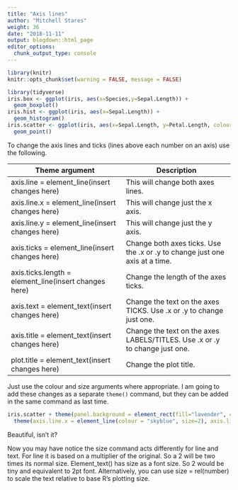 ```yaml
---
title: "Axis lines"
author: "Mitchell Stares"
weight: 36
date: "2018-11-11"
output: blogdown::html_page
editor_options:
  chunk_output_type: console
---
```

```r
library(knitr)
knitr::opts_chunk$set(warning = FALSE, message = FALSE)
```
```r
library(tidyverse)
iris.box <- ggplot(iris, aes(x=Species,y=Sepal.Length)) +
  geom_boxplot()
iris.hist <- ggplot(iris, aes(x=Sepal.Length)) +
  geom_histogram()
iris.scatter <- ggplot(iris, aes(x=Sepal.Length, y=Petal.Length, colour=Species)) +
  geom_point()
```

To change the axis lines and ticks (lines above each number on an axis) use the following.  

Theme argument | Description
---------------|--------------
axis.line = element_line(insert changes here) | This will change both axes lines.  
axis.line.x = element_line(insert changes here) | This will change just the x axis.  
axis.line.y = element_line(insert changes here) |This will change just the y axis.  
axis.ticks = element_line(insert changes here) | Change both axes ticks. Use the .x or .y to change just one axis at a time.  
axis.ticks.length = element_line(insert changes here) | Change the length of the axes ticks.  
axis.text = element_text(insert changes here) | Change the text on the axes TICKS. Use .x or .y to change just one.  
axis.title = element_text(insert changes here) | Change the text on the axes LABELS/TITLES. Use .x or .y to change just one.  
plot.title = element_text(insert changes here) | Change the plot title.  

Just use the colour and size arguments where appropriate. I am going to add these changes as a separate `theme()` command, but they can be added in the same command as last time.  
```r
iris.scatter + theme(panel.background = element_rect(fill="lavender", colour="red"), legend.background = element_rect(fill="lavender", colour="yellow", size=1), legend.key = element_rect(fill = "gray50", colour = "green", size = 0.5)) +
  theme(axis.line.x = element_line(colour = "skyblue", size=2), axis.line.y = element_line(colour="deeppink", size = 2), axis.title.x = element_text(colour="forestgreen", size=14), axis.title.y = element_text(colour = "gold", size=8), axis.ticks = element_blank())
```

Beautiful, isn't it?

Now you may have notice the size command acts differently for line and text. For line it is based on a multiplier of the original. So a 2 will be two times its normal size. Element_text() has size as a font size. So 2 would be tiny and equivalent to 2pt font.
Alternatively, you can use size = rel(number) to scale the text relative to base R's plotting size.